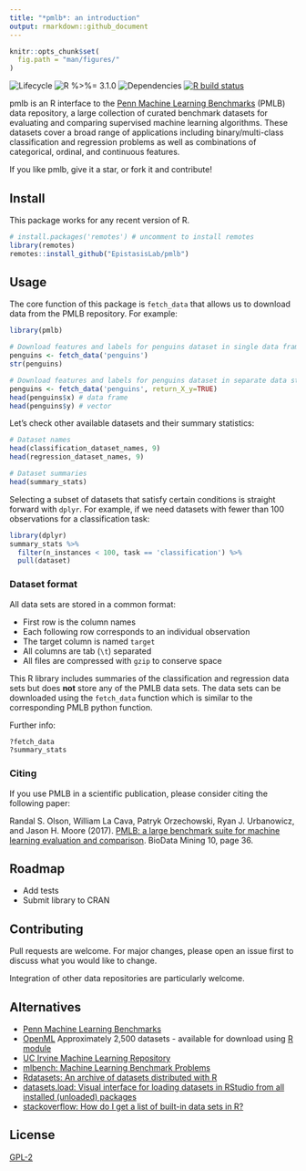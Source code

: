 ```yaml
---
title: "*pmlb*: an introduction"
output: rmarkdown::github_document
---
```


```r
knitr::opts_chunk$set(
  fig.path = "man/figures/"
)
```

![Lifecycle
](https://img.shields.io/badge/lifecycle-maturing-blue.svg?style=flat)
![R 
%>%= 3.1.0](https://img.shields.io/badge/R->%3D3.1.0-blue.svg?style=flat)
![Dependencies
](https://img.shields.io/badge/dependencies-none-brightgreen.svg?style=flat)
[![R build status](https://github.com/EpistasisLab/pmlb/workflows/R-CMD-check/badge.svg)](https://github.com/EpistasisLab/pmlb/actions)

pmlb is an R interface to the [Penn Machine Learning Benchmarks](https://epistasislab.github.io/penn-ml-benchmarks/) (PMLB) data repository, a large collection of curated benchmark datasets for evaluating and comparing supervised machine learning algorithms.
These datasets cover a broad range of applications including binary/multi-class classification and regression problems as well as combinations of categorical, ordinal, and continuous features.

If you like pmlb, give it a star, or fork it and contribute!

## Install

This package works for any recent version of R.

```r
# install.packages('remotes') # uncomment to install remotes
library(remotes)
remotes::install_github("EpistasisLab/pmlb")
```

## Usage

The core function of this package is `fetch_data` that allows us to download data from the PMLB repository.
For example:
``` r
library(pmlb)

# Download features and labels for penguins dataset in single data frame
penguins <- fetch_data('penguins')
str(penguins)

# Download features and labels for penguins dataset in separate data structures
penguins <- fetch_data('penguins', return_X_y=TRUE)
head(penguins$x) # data frame
head(penguins$y) # vector
```

Let's check other available datasets and their summary statistics:

``` r
# Dataset names
head(classification_dataset_names, 9)
head(regression_dataset_names, 9)

# Dataset summaries
head(summary_stats)
```

Selecting a subset of datasets that satisfy certain conditions is straight forward with `dplyr`.
For example, if we need datasets with fewer than 100 observations for a classification task: 
```r
library(dplyr)
summary_stats %>% 
  filter(n_instances < 100, task == 'classification') %>% 
  pull(dataset)
```


### Dataset format

All data sets are stored in a common format:

* First row is the column names
* Each following row corresponds to an individual observation
* The target column is named `target`
* All columns are tab (`\t`) separated
* All files are compressed with `gzip` to conserve space

This R library includes summaries of the classification and regression data sets but does **not**
store any of the PMLB data sets.  The data sets can be downloaded using the `fetch_data` function which
is similar to the corresponding PMLB python function.  

Further info:
``` r
?fetch_data
?summary_stats
```


### Citing

If you use PMLB in a scientific publication, please consider citing the following paper:

Randal S. Olson, William La Cava, Patryk Orzechowski, Ryan J. Urbanowicz, and Jason H. Moore (2017).
[PMLB: a large benchmark suite for machine learning evaluation and comparison](https://biodatamining.biomedcentral.com/articles/10.1186/s13040-017-0154-4).
BioData Mining 10, page 36.


## Roadmap

* Add tests
* Submit library to CRAN


## Contributing

Pull requests are welcome.  For major changes, please open an issue first to discuss what you would like to change.

Integration of other data repositories are particularly welcome.


## Alternatives

* [Penn Machine Learning Benchmarks](https://github.com/EpistasisLab/penn-ml-benchmarks)
* [OpenML](https://www.openml.org/search?type=data)
    Approximately 2,500 datasets - available for download using [R module](https://github.com/openml/openml-r)
* [UC Irvine Machine Learning Repository](https://archive.ics.uci.edu/ml/index.php)
* [mlbench: Machine Learning Benchmark Problems](https://cran.r-project.org/package=mlbench)
* [Rdatasets: An archive of datasets distributed with R](https://vincentarelbundock.github.io/Rdatasets/)
* [datasets.load: Visual interface for loading datasets in RStudio from all installed (unloaded) packages](https://cran.r-project.org/package=datasets.load)
* [stackoverflow: How do I get a list of built-in data sets in R?](https://stackoverflow.com/questions/33797666/how-do-i-get-a-list-of-built-in-data-sets-in-r)

## License
[GPL-2](https://www.gnu.org/licenses/old-licenses/gpl-2.0.en.html)
